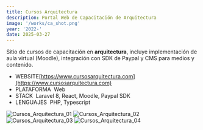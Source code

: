 ```yaml
---
title: Cursos Arquitectura
description: Portal Web de Capacitación de Arquitectura
image: '/works/ca_shot.png'
year: '2022-'
date: 2025-03-27
---
```


Sitio de cursos de capacitación en **arquitectura**, incluye implementación de aula virtual (Moodle), integración con SDK de Paypal y CMS para medios y contenido.
- <CustomChip>WEBSITE</CustomChip>[https://www.cursosarquitectura.com](https://www.cursosarquitectura.com)
- <CustomChip>PLATAFORMA</CustomChip>&nbsp;&nbsp;Web
- <CustomChip>STACK</CustomChip>&nbsp;&nbsp;Laravel 8, React, Moodle, Paypal SDK
- <CustomChip>LENGUAJES</CustomChip>&nbsp;&nbsp;PHP, Typescript

![Cursos_Arquitectura_01](/works/cursos/ca_01.png)
![Cursos_Arquitectura_02](/works/cursos/ca_02.png)
![Cursos_Arquitectura_03](/works/cursos/ca_03.png)
![Cursos_Arquitectura_04](/works/cursos/ca_04.png)

